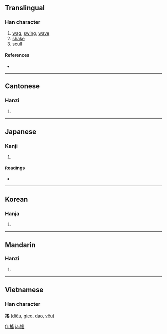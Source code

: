 {{see|揺|摇}}
==Translingual==

===Han character===
{{Han char|rn=64|rad=手|as=10|sn=13|four=5207<sub>2</sub>|canj=手月人山 (QBOU)}}

# [[wag]], [[swing]], [[wave]]
# [[shake]]
# [[scull]]

====References====
* {{Han ref|kx=0446.270|dkj=12479|dj=0797.110|hdz=31935.051|uh=6416|ud=25622|bh=B76E|bd=46958}}

----

==Cantonese==

===Hanzi===
{{yue-hanzi|jyut=|y=yiu4}}

# {{defn|Cantonese}}

----

==Japanese==

===Kanji===
{{ja-kanji|grade=|rs=手10}}

# {{defn|Japanese}}

====Readings====
* {{ja-readings|on=[[よう]] (yō)|kun=[[ゆする]] (yusuru), [[ゆれる]] (yureru)}}

----

==Korean==

===Hanja===
{{ko-hanja|hangeul=요|eumhun=|rv=yo|mr=yo|y=yo}}

# {{defn|Korean}}

----

==Mandarin==

===Hanzi===
{{cmn-hanzi|sim=摇|pin=[[yáo]] ([[yao2]])|wg=yao<sup>2</sup>}}

# {{defn|Mandarin}}

----

==Vietnamese==
===Han character===
'''搖''' ([[diêu]], [[gieo]], [[dao]], [[vêu]])

[[fr:搖]]
[[ja:搖]]